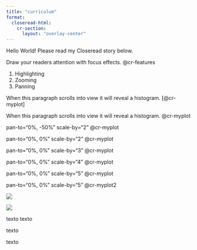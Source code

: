 ```yaml
---
title: "curriculum"
format:
  closeread-html:
    cr-section:
      layout: "overlay-center"
---
```



Hello World! Please read my Closeread story below.

:::{.cr-section}

Draw your readers attention with focus effects. @cr-features

:::{#cr-features}
1. Highlighting
2. Zooming
3. Panning
:::

When this paragraph scrolls into view it will reveal a histogram. [@cr-myplot]

When this paragraph scrolls into view it will reveal a histogram. [@cr-myplot]{scale-by="2"}

pan-to="0%, -50%" scale-by="2" [@cr-myplot]{pan-to="0%, -50%" scale-by="2"}

pan-to="0%, 0%" scale-by="2" [@cr-myplot]{pan-to="0%, 0%" scale-by="2"}

pan-to="0%, 0%" scale-by="3" [@cr-myplot]{pan-to="0%, 0%" scale-by="3"}

pan-to="0%, 0%" scale-by="4" [@cr-myplot]{pan-to="0%, 0%" scale-by="4"}

pan-to="0%, 0%" scale-by="5" [@cr-myplot]{pan-to="0%, 0%" scale-by="5"}

pan-to="0%, 0%" scale-by="5" [@cr-myplot2]{pan-to="0%, 0%" scale-by="5"}

:::{#cr-myplot .scale-to-fill}
![](figures/test_rect3.png)
:::


:::{#cr-myplot2}
![](figures/test_rect5.png)
:::

texto texto


texto

texto

:::